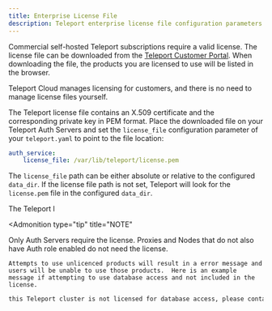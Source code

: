 ```yaml
---
title: Enterprise License File
description: Teleport enterprise license file configuration parameters and requirements
---
```


Commercial self-hosted Teleport subscriptions require a valid license. The license file can
be downloaded from the [Teleport Customer
Portal](https://dashboard.gravitational.com/web/login). When downloading the file, the products you are licensed to use will be listed in the browser. 

<Admonition type="note" title="Not applicable to Teleport Cloud">
Teleport Cloud manages licensing for customers, and there is no need to manage license files yourself. 
</Admonition>

The Teleport license file contains an X.509 certificate and the corresponding
private key in PEM format. Place the downloaded file on your Teleport Auth
Servers and set the `license_file` configuration parameter of your
`teleport.yaml` to point to the file location:

```yaml
auth_service:
    license_file: /var/lib/teleport/license.pem
```

The `license_file` path can be either absolute or relative to the configured
`data_dir`. If the license file path is not set, Teleport will look for the
`license.pem` file in the configured `data_dir`.

The Teleport l

<Admonition
  type="tip"
  title="NOTE"
>
  Only Auth Servers require the license. Proxies and Nodes that do not also have Auth role enabled do not need the license.  
    
    Attempts to use unlicenced products will result in a error message and users will be unable to use those products.  Here is an example message if attempting to use database access and not included in the license.
```bash
this Teleport cluster is not licensed for database access, please contact the cluster administrator
```    
</Admonition>
